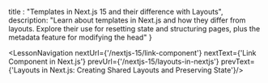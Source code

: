 
  title : "Templates in Next.js 15 and their difference with Layouts",
  description: "Learn about templates in Next.js and how they differ from layouts. Explore their use for resetting state and structuring pages, plus the metadata feature for modifying the head"
}


<LessonNavigation nextUrl={'/nextjs-15/link-component'} nextText={'Link Component in Next.js'} prevUrl={'/nextjs-15/layouts-in-nextjs'} prevText={'Layouts in Next.js: Creating Shared Layouts and Preserving State'}/>
